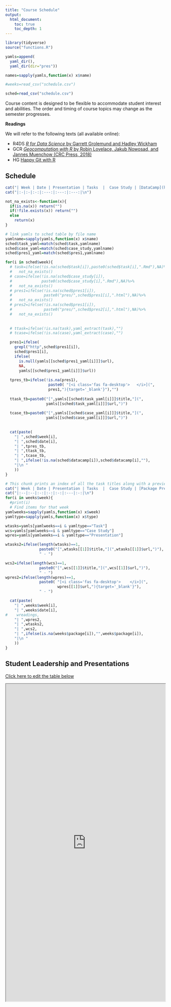 ```yaml
---
title: "Course Schedule"
output:
  html_document:
    toc: true
    toc_depth: 1
---
```


```r
library(tidyverse) 
source("functions.R")

yamls=append(
  yaml_dir(),
  yaml_dir(dir="pres"))

names=sapply(yamls,function(x) x$name)

#weeks=read_csv("schedule.csv")

sched=read_csv("schedule.csv")

```

Course content is designed to be flexible to accommodate student interest and abilities.  The order and timing of course topics may change as the semester progresses.  

**Readings**

We will refer to the following texts (all available online):

* R4DS [_R for Data Science_ by Garrett Grolemund and Hadley Wickham](http://r4ds.had.co.nz)
* GCR  [_Geocomputation with R_ by Robin Lovelace, Jakub Nowosad, and Jannes Muenchow (CRC Press, 2018)](https://geocompr.robinlovelace.net/)
* HG [Happy Git with R](https://happygitwithr.com/)


## Schedule

```r
cat("| Week | Date | Presentation | Tasks  |  Case Study | [DataCamp](https://www.datacamp.com/enterprise/geo511-fall-2020) | \n")
cat("|:-|:-|:-:|:---:|:---:|:---:|\n") 

not_na_exists<-function(x){
  if(is.na(x)) return("")
  if(!file.exists(x)) return("")
  else 
    return(x)
}

# link yamls to sched table by file name
yamlname=sapply(yamls,function(x) x$name)
sched$task_yaml=match(sched$task,yamlname)
sched$case_yaml=match(sched$case_study,yamlname)
sched$pres1_yaml=match(sched$pres1,yamlname)

for(i in sched$week){
  # task=ifelse(!is.na(sched$task[i]),paste0(sched$task[i],".Rmd"),NA)%>%
  #   not_na_exists()
  # case=ifelse(!is.na(sched$case_study[i]),
  #             paste0(sched$case_study[i],".Rmd"),NA)%>%
  #   not_na_exists()
  # pres1=ifelse(!is.na(sched$pres1[i]),
  #              paste0("pres/",sched$pres1[i],".html"),NA)%>%
  #   not_na_exists()
  # pres2=ifelse(!is.na(sched$pres1[i]),
  #              paste0("pres/",sched$pres2[i],".html"),NA)%>%
  #   not_na_exists()
  
  
  # ttask=ifelse(!is.na(task),yaml_extract(task),"")
  # tcase=ifelse(!is.na(case),yaml_extract(case),"")

  pres1=ifelse(
    grepl("http",sched$pres1[i]),
    sched$pres1[i],
    ifelse(
      is.null(yamls[[sched$pres1_yaml[i]]]$url),
      NA,
      yamls[[sched$pres1_yaml[i]]]$url))
 
  tpres_tb=ifelse(!is.na(pres1),
                   paste0( "[<i class='fas fa-desktop'>   </i>](",
                   pres1,"){target='_blank'}"),"")
 
  ttask_tb=paste0("[",yamls[[sched$task_yaml[i]]]$title,"](",
                  yamls[[sched$task_yaml[i]]]$url,")")
 
  tcase_tb=paste0("[",yamls[[sched$case_yaml[i]]]$title,"](",
                  yamls[[sched$case_yaml[i]]]$url,")")
  
  
  cat(paste(
    "| ",sched$week[i],
    "| ",sched$date[i],
    "| ",tpres_tb,
    "| ",ttask_tb,
    "| ",tcase_tb,
    "| ",ifelse(!is.na(sched$datacamp[i]),sched$datacamp[i],""),
    "|\n "
    ))
}
```

```r
# This chunk prints an index of all the task titles along with a preview of the sub-tasks 
cat("| Week | Date | Presentation | Tasks  |  Case Study | [Package Present](PackageIntro.html) |\n")
cat("|:--|:--|:-:|:-:|:-:|:---|:-:|\n") 
for(i in weeks$week){
  #print(i)
  # Find items for that week
yamlweeks=sapply(yamls,function(x) x$week)
yamltype=sapply(yamls,function(x) x$type)

wtasks=yamls[yamlweeks==i & yamltype=="Task"]
wcs=yamls[yamlweeks==i & yamltype=="Case Study"]
wpres=yamls[yamlweeks==i & yamltype=="Presentation"]

wtasks2=ifelse(length(wtasks)==1, 
               paste0("[",wtasks[[1]]$title,"](",wtasks[[1]]$url,")"), 
               " - ")

wcs2=ifelse(length(wcs)==1, 
               paste0("[",wcs[[1]]$title,"](",wcs[[1]]$url,")"), 
               " - ")
wpres2=ifelse(length(wpres)==1, 
               paste0( "[<i class='fas fa-desktop'>    </i>](",
                       wpres[[1]]$url,"){target='_blank'}"), 
               " - ")

  cat(paste(
    "| ",weeks$week[i],
    "| ",weeks$date[i],
#    wreadings,
    "| ",wpres2,
    "| ",wtasks2,
    "| ",wcs2,
    "| ",ifelse(is.na(weeks$package[i]),"",weeks$package[i]),
    "|\n "
    ))
}
```

## Student Leadership and Presentations

[Click here to edit the table below](https://docs.google.com/spreadsheets/d/1hH61DFHifYLdrbH3RQTIkR3zmo0ImpUg0tdHdBQF3Vw/edit?usp=sharing)


<iframe src="https://docs.google.com/spreadsheets/d/e/2PACX-1vSm_SdDqTPR5j7dXg_VeaUaKSxCVevvytsWQYKcT_kBCgOkKMsouHfafZ6wtbVjXaUSYxODReZgxAC3/pubhtml?gid=868447735&amp;single=true&amp;widget=true&amp;headers=false" style="height: 1000px; width: 100%;"></iframe>


